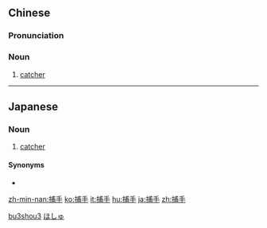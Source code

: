 ==Chinese==
{{zh-forms}}

===Pronunciation===
{{zh-pron
|m=bǔshǒu
|c=bou6 sau2
|mn=pō͘-chhiú
|cat=n
}}

===Noun===
{{zh-noun}}

# {{lb|zh|baseball}} [[catcher]]

[[Category:zh:Baseball|bu3shou3]]

----

==Japanese==
{{ja-kanjitab|ほ|しゅ|yomi=o}}

===Noun===
{{ja-noun|ほしゅ}}

# {{lb|ja|baseball}} [[catcher]]

====Synonyms====
* {{ja-r|キャッチャー}}

[[Category:ja:Baseball|ほしゅ]]

[[zh-min-nan:捕手]]
[[ko:捕手]]
[[it:捕手]]
[[hu:捕手]]
[[ja:捕手]]
[[zh:捕手]]